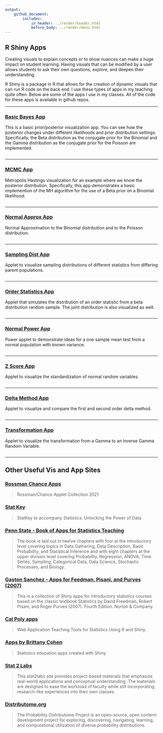 ```yaml
---
output: 
    github_document:
        includes: 
            in_header: ../render/header.html
            before_body: ../render/menu.html
---
```


## R Shiny Apps

Creating visuals to explain concepts or to show nuances can make a huge impact on student learning.  Having visuals that can be modified by a user allows students to ask their own questions, explore, and deepen their understanding.  

R Shiny is a package in R that allows for the creation of dynamic visuals that can run R code on the back end.  I use these types of apps in my teaching quite often.  Below are some of the apps I use in my classes.  All of the code for these apps is available in github repos.  

<hr class = "cool"> 

### <a href="https://shiny.stat.ncsu.edu/jbpost2/BasicBayes/" target = "_blank">Basic Bayes App</a> 

This is a basic prior/posterior visualization app.  You can see how the posterior changes under different likelihoods and prior distribution settings.  Specifically, the Beta distribution as the conjugate prior for the Binomial and the Gamma distribution as the conjugate prior for the Poisson are implemented.

<a href="https://shiny.stat.ncsu.edu/jbpost2/BasicBayes/" target = "_blank"><img src="../images/Bayes.png" alt=""></a>

<hr class = "cool"> 

### <a href="https://shiny.stat.ncsu.edu/jbpost2/MCMC/" target = "_blank">MCMC App</a>

Metropolis Hastings visualization for an example where we know the posterior distribution.  Specifically, this app demonstrates a basic implemention of the MH algorithm for the use of a Beta prior on a Binomial likelihood.

<a href="https://shiny.stat.ncsu.edu/jbpost2/MCMC/" target = "_blank"><img   src="../images/MCMC.png" alt=""></a>

<hr class = "cool"> 

### <a href="https://shiny.stat.ncsu.edu/jbpost2/NormalApproximation/" target = "_blank">Normal Approx App</a>

Normal Approximation to the Binomial distribution and to the Poisson distribution.

<a href="https://shiny.stat.ncsu.edu/jbpost2/NormalApproximation/" target = "_blank"><img src="../images/NormApprox.png" alt=""></a>

<hr class = "cool"> 

### <a href="https://shiny.stat.ncsu.edu/jbpost2/SamplingDistribution/" target = "_blank">Sampling Dist App</a>

Applet to visualize sampling distributions of different statistics from differing parent populations.

<a href="https://shiny.stat.ncsu.edu/jbpost2/SamplingDistribution/" target = "_blank"><img src="../images/SamplingDist.png" alt=""></a>

<hr class = "cool"> 

### <a href="https://shiny.stat.ncsu.edu/jbpost2/OrderStatsDist/" target = "_blank">Order Statistics App</a>

Applet that simulates the distribution of an order statistic from a beta distribution random sample. The joint distribution is also visualized as well.

<a href="https://shiny.stat.ncsu.edu/jbpost2/OrderStatsDist/" target = "_blank"><img   src="../images/OrderStats.png" alt=""></a>

<hr class = "cool"> 

### <a href="https://shiny.stat.ncsu.edu/jbpost2/NormalPower/" target = "_blank">Normal Power App</a>

Power applet to demonstrate ideas for a one sample mean test from a normal population with known variance.

<a href="https://shiny.stat.ncsu.edu/jbpost2/NormalPower/" target = "_blank"><img   src="../images/Power.png" alt=""></a>

<hr class = "cool"> 

### <a href="https://shiny.stat.ncsu.edu/jbpost2/ZScores/" target = "_blank">Z Score App</a>

Applet to visualize the standardization of normal random variables.

<a href="https://shiny.stat.ncsu.edu/jbpost2/ZScores/" target = "_blank"><img   src="../images/ZScores.png" alt=""></a>

<hr class = "cool"> 

### <a href="https://shiny.stat.ncsu.edu/jbpost2/Delta/" target = "_blank">Delta Method App</a>

Applet to visualize and compare the first and second order delta method.

<a href="https://shiny.stat.ncsu.edu/jbpost2/Delta/" target = "_blank"><img   src="../images/Delta.png" alt=""></a>

<hr class = "cool"> 

### <a href="https://shiny.stat.ncsu.edu/jbpost2/Transform/" target = "_blank">Transformation App</a>

Applet to visualize the transformation from a Gamma to an Inverse Gamma Random Variable.

<a href="https://shiny.stat.ncsu.edu/jbpost2/Transform/" target = "_blank"><img   src="../images/transform.png" alt=""></a>

<hr class = "cool"> 

## Other Useful <strong>Vis and App Sites</strong>

### <a href="https://www.rossmanchance.com/applets/index2021.html" target = "_blank">Rossman Chance Apps</a> 


  <blockquote cite="https://www.rossmanchance.com/applets/index2021.html">
    Rossman/Chance Applet Collection 2021
  </blockquote> 


### <a href="http://www.lock5stat.com/statkey/index.html" target = "_blank">Stat Key</a>


  <blockquote cite="http://www.lock5stat.com/statkey/index.html">
    StatKey to accompany Statistics: Unlocking the Power of Data
  </blockquote> 



### <a href = "https://sites.psu.edu/shinyapps/" target = "_blank">Penn State - Book of Apps for Statistics Teaching</a>


  <blockquote cite="https://sites.psu.edu/shinyapps/">
    The book is laid out in twelve chapters with four at the introductory level covering topics in Data Gathering, Data Description, Basic Probability, and Statistical Inference and with eight chapters at the upper division level covering Probability, Regression, ANOVA, Time Series, Sampling, Categorical Data, Data Science, Stochastic Processes, and Biology.
  </blockquote> 


### <a href = "https://github.com/gastonstat/shiny-introstats/" target = "_blank">Gaston Sanchez - Apps for Feedman, Pisani, and Purves (2007)</a>


  <blockquote cite="https://github.com/gastonstat/shiny-introstats/">
    This is a collection of Shiny apps for introductory statistics courses based on the classic textbook Statistics by David Freedman, Robert Pisani, and Roger Purves (2007). Fourth Edition. Norton & Company.
  </blockquote> 

### <a href = "http://www.statistics.calpoly.edu/shiny" target = "_blank">Cal Poly apps</a>


  <blockquote cite="http://www.statistics.calpoly.edu/shiny">
    Web Application Teaching Tools for Statistics Using R and Shiny.
  </blockquote> 


### <a href = "http://www2.stat.duke.edu/~mc301/shinyed/" target = "_blank">Apps by Brittany Cohen</a>


  <blockquote cite="http://www2.stat.duke.edu/~mc301/shinyed/">
    Statistics education apps created with Shiny. 
  </blockquote> 


### <a href="http://web.grinnell.edu/individuals/kuipers/stat2labs/Labs.html" target = "_blank">Stat 2 Labs</a>


  <blockquote cite="http://web.grinnell.edu/individuals/kuipers/stat2labs/Labs.html">
    This stat2labs site provides project-based materials that emphasize real-world applications and conceptual understanding. The materials are designed to ease the workload of faculty while still incorporating research-like experiences into their own classes.
  </blockquote> 


### <a href="http://www.distributome.org/" target = "_blank">Distributome.org</a>


  <blockquote cite="http://www.distributome.org/">
    The Probability Distributome Project is an open-source, open content-development project for exploring, discovering, navigating, learning, and computational utilization of diverse probability distributions.
  </blockquote> 

